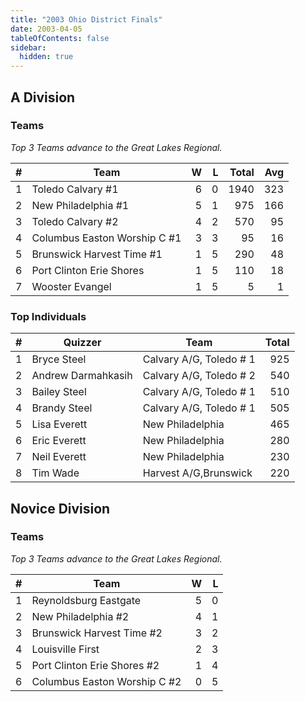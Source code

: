 ```yaml
---
title: "2003 Ohio District Finals"
date: 2003-04-05
tableOfContents: false
sidebar:
  hidden: true
---
```


## A Division

### Teams

*Top 3 Teams advance to the Great Lakes Regional.*

|    # | Team                         |    W |    L | Total |  Avg |
| ---: | ---------------------------- | ---: | ---: | ----: | ---: |
|    1 | Toledo Calvary #1            |    6 |    0 |  1940 |  323 |
|    2 | New Philadelphia #1          |    5 |    1 |   975 |  166 |
|    3 | Toledo Calvary #2            |    4 |    2 |   570 |   95 |
|    4 | Columbus Easton Worship C #1 |    3 |    3 |    95 |   16 |
|    5 | Brunswick Harvest Time #1    |    1 |    5 |   290 |   48 |
|    6 | Port Clinton Erie Shores     |    1 |    5 |   110 |   18 |
|    7 | Wooster Evangel              |    1 |    5 |     5 |    1 |

### Top Individuals

|    # | Quizzer            | Team                    | Total |
| ---: | ------------------ | ----------------------- | ----: |
|    1 | Bryce Steel        | Calvary A/G, Toledo # 1 |   925 |
|    2 | Andrew Darmahkasih | Calvary A/G, Toledo # 2 |   540 |
|    3 | Bailey Steel       | Calvary A/G, Toledo # 1 |   510 |
|    4 | Brandy Steel       | Calvary A/G, Toledo # 1 |   505 |
|    5 | Lisa Everett       | New Philadelphia        |   465 |
|    6 | Eric Everett       | New Philadelphia        |   280 |
|    7 | Neil Everett       | New Philadelphia        |   230 |
|    8 | Tim Wade           | Harvest A/G,Brunswick   |   220 |

## Novice Division

### Teams

*Top 3 Teams advance to the Great Lakes Regional.*

|    # | Team                         |    W |    L |
| ---: | ---------------------------- | ---: | ---: |
|    1 | Reynoldsburg Eastgate        |    5 |    0 |
|    2 | New Philadelphia #2          |    4 |    1 |
|    3 | Brunswick Harvest Time #2    |    3 |    2 |
|    4 | Louisville First             |    2 |    3 |
|    5 | Port Clinton Erie Shores #2  |    1 |    4 |
|    6 | Columbus Easton Worship C #2 |    0 |    5 |

